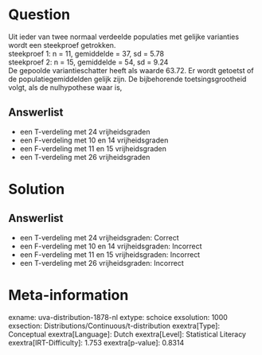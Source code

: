 Question
========

Uit ieder van twee normaal verdeelde populaties met gelijke varianties
wordt een steekproef getrokken.\
steekproef 1: n = 11, gemiddelde = 37, sd = 5.78\
steekproef 2: n = 15, gemiddelde = 54, sd = 9.24\
De gepoolde variantieschatter heeft als waarde 63.72. Er wordt getoetst
of de populatiegemiddelden gelijk zijn. De bijbehorende
toetsingsgrootheid volgt, als de nulhypothese waar is,

Answerlist
----------

* een T-verdeling met 24 vrijheidsgraden
* een F-verdeling met 10 en 14 vrijheidsgraden
* een F-verdeling met 11 en 15 vrijheidsgraden
* een T-verdeling met 26 vrijheidsgraden

Solution
========

Answerlist
----------

* een T-verdeling met 24 vrijheidsgraden: Correct
* een F-verdeling met 10 en 14 vrijheidsgraden: Incorrect
* een F-verdeling met 11 en 15 vrijheidsgraden: Incorrect
* een T-verdeling met 26 vrijheidsgraden: Incorrect

Meta-information
================
exname: uva-distribution-1878-nl
extype: schoice
exsolution: 1000
exsection: Distributions/Continuous/t-distribution
exextra[Type]: Conceptual
exextra[Language]: Dutch
exextra[Level]: Statistical Literacy
exextra[IRT-Difficulty]: 1.753
exextra[p-value]: 0.8314
